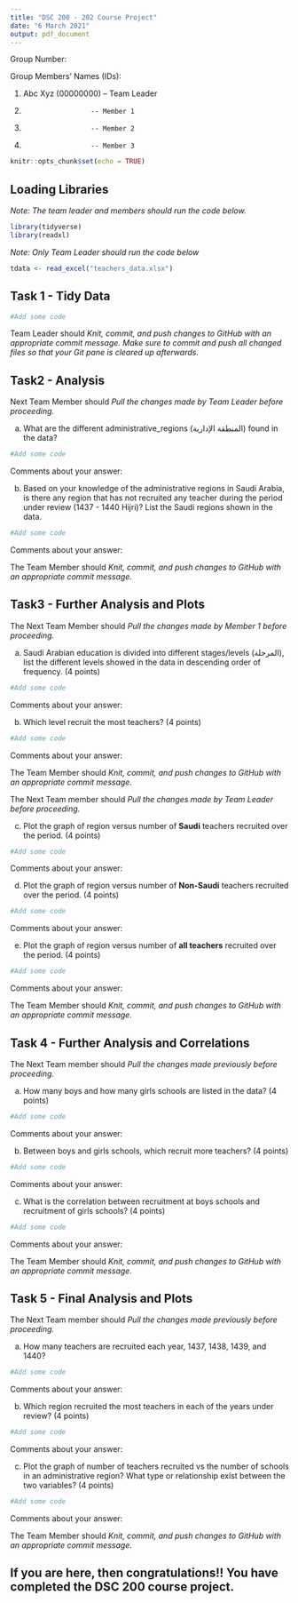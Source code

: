 ```yaml
---
title: "DSC 200 - 202 Course Project"
date: "6 March 2021"
output: pdf_document
---
```


Group Number:

Group Members' Names (IDs):

1. Abc Xyz (00000000)   -- Team Leader
2.                      -- Member 1
3.                      -- Member 2
4.                      -- Member 3



```r
knitr::opts_chunk$set(echo = TRUE)
```


## Loading Libraries    

*Note: The team leader and members should run the code below.*

```r
library(tidyverse)
library(readxl)
```


*Note: Only Team Leader should run the code below*

```r
tdata <- read_excel("teachers_data.xlsx")
```


## Task 1 - Tidy Data
\textcolor{red}{(8 points)}

```r
#Add some code
```

Team Leader should *Knit, commit, and push changes to GitHub with an appropriate commit message. Make sure to commit and push all changed files so that your Git pane is cleared up afterwards.*


## Task2 - Analysis
\textcolor{red}{(8 points)}

Next Team Member should *Pull the changes made by Team Leader before proceeding.*

(a) What are the different administrative_regions (المنطقة الإدارية) found in the data?

```r
#Add some code
```

Comments about your answer:

(b) Based on your knowledge of the administrative regions in Saudi Arabia, is there any region that has not recruited any teacher during the period under review (1437 - 1440 Hijri)? List the Saudi regions shown in the data.

```r
#Add some code
```

Comments about your answer:

The Team Member should *Knit, commit, and push changes to GitHub with an appropriate commit message.*

## Task3 - Further Analysis and Plots
\textcolor{red}{(20 points)}

The Next Team Member should *Pull the changes made by Member 1 before proceeding.*

(a) Saudi Arabian education is divided into different stages/levels (المرحلة), list the different levels showed in the data in descending order of frequency. (4 points)

```r
#Add some code
```

Comments about your answer:

(b) Which level recruit the most teachers? (4 points)


```r
#Add some code
```

Comments about your answer:

The Team Member should *Knit, commit, and push changes to GitHub with an appropriate commit message.*

The Next Team member should *Pull the changes made by Team Leader before proceeding.*

(c) Plot the graph of region versus number of **Saudi** teachers recruited over the period. (4 points)

```r
#Add some code
```

Comments about your answer:

(d) Plot the graph of region versus number of **Non-Saudi** teachers recruited over the period. (4 points)

```r
#Add some code
```

Comments about your answer:

(e) Plot the graph of region versus number of **all teachers** recruited over the period. (4 points)

```r
#Add some code
```

Comments about your answer:

The Team Member should *Knit, commit, and push changes to GitHub with an appropriate commit message.*

## Task 4 - Further Analysis and Correlations
\textcolor{red}{(12 points)}

The Next Team member should *Pull the changes made previously before proceeding.*

(a) How many boys and how many girls schools are listed in the data? (4 points)

```r
#Add some code
```

Comments about your answer:

(b) Between boys and girls schools, which recruit more teachers? (4 points)

```r
#Add some code
```

Comments about your answer:

(c) What is the correlation between recruitment at boys schools and recruitment of girls schools? (4 points)

```r
#Add some code
```

Comments about your answer:

The Team Member should *Knit, commit, and push changes to GitHub with an appropriate commit message.*

## Task 5 - Final Analysis and Plots
\textcolor{red}{(12 points)}

The Next Team member should *Pull the changes made previously before proceeding.*

(a) How many teachers are recruited each year, 1437, 1438, 1439, and 1440? 

```r
#Add some code
```

Comments about your answer:

(b) Which region recruited the most teachers in each of the years under review? (4 points)

```r
#Add some code
```

Comments about your answer:

(c) Plot the graph of number of teachers recruited vs the number of schools in an administrative region? What type or relationship exist between the two variables? (4 points)

```r
#Add some code
```

Comments about your answer:

The Team Member should *Knit, commit, and push changes to GitHub with an appropriate commit message.*

## If you are here, then congratulations!! You have completed the DSC 200 course project.